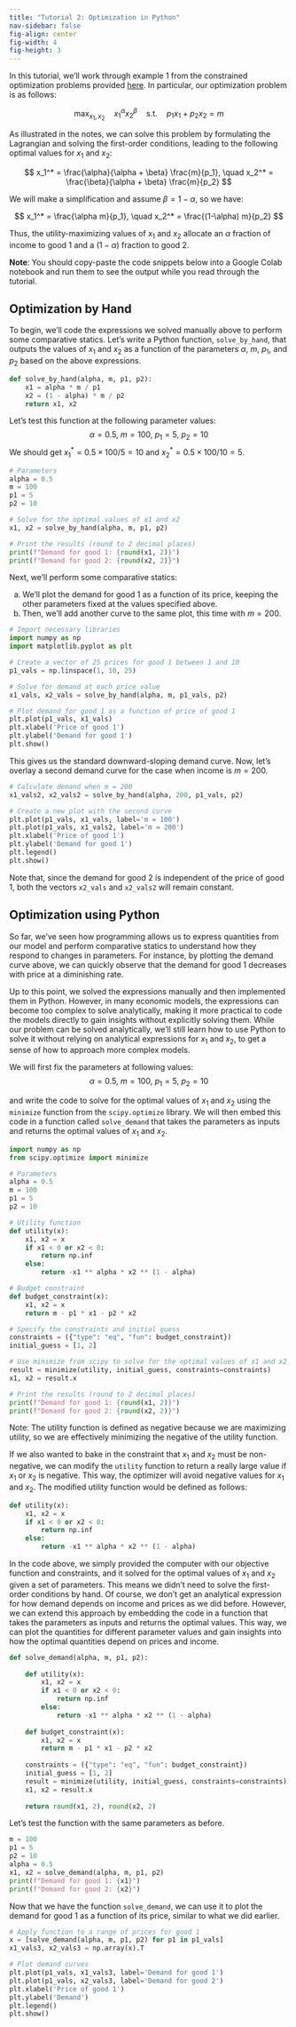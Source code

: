 ```yaml
---
title: "Tutorial 2: Optimization in Python"
nav-sidebar: false
fig-align: center
fig-width: 4
fig-height: 3
---
```


<!-- Before, we get started with the tutorial, note that you can launch the content of this page in a [Google Colab](https://colab.research.google.com) notebook by clicking here. This will allow you to run the code interactively and make changes to the code. -->

In this tutorial, we’ll work through example 1 from the constrained optimization problems provided [here](Notes/Optimization-Examples.pdf). In particular, our optimization problem is as follows:

$$ \max_{x_1, x_2} \quad x_1^{\alpha} x_2^{\beta} \quad \text{s.t.} \quad p_1 x_1 + p_2 x_2 = m $$

As illustrated in the notes, we can solve this problem by formulating the Lagrangian and solving the first-order conditions, leading to the following optimal values for $x_1$ and $x_2$:

$$ x_1^* = \frac{\alpha}{\alpha + \beta} \frac{m}{p_1}, \quad x_2^* = \frac{\beta}{\alpha + \beta} \frac{m}{p_2} $$

We will make a simplification and assume $\beta = 1 - \alpha$, so we have:

$$ x_1^* = \frac{\alpha m}{p_1}, \quad x_2^* = \frac{(1-\alpha) m}{p_2} $$

Thus, the utility-maximizing values of $x_1$ and $x_2$ allocate an $\alpha$ fraction of income to good 1 and a $(1-\alpha)$ fraction to good 2.

**Note**: You should copy-paste the code snippets below into a Google Colab notebook and run them to see the output while you read through the tutorial.

## Optimization by Hand

To begin, we'll code the expressions we solved manually above to perform some comparative statics. Let's write a Python function, `solve_by_hand`, that outputs the values of $x_1$ and $x_2$ as a function of the parameters $\alpha$, $m$, $p_1$, and $p_2$ based on the above expressions.

```python
def solve_by_hand(alpha, m, p1, p2):
    x1 = alpha * m / p1
    x2 = (1 - alpha) * m / p2
    return x1, x2
```

Let's test this function at the following parameter values: 
$$\alpha = 0.5, \ m = 100, \ p_1 = 5, \ p_2 = 10$$
We should get $x_1^* = 0.5 \times 100/5 = 10$ and $x_2^* = 0.5 \times 100/10 = 5$.

```python
# Parameters
alpha = 0.5
m = 100
p1 = 5
p2 = 10

# Solve for the optimal values of x1 and x2
x1, x2 = solve_by_hand(alpha, m, p1, p2)

# Print the results (round to 2 decimal places)
print(f"Demand for good 1: {round(x1, 2)}")
print(f"Demand for good 2: {round(x2, 2)}")
```

Next, we'll perform some comparative statics:

a. We'll plot the demand for good 1 as a function of its price, keeping the other parameters fixed at the values specified above.
b. Then, we'll add another curve to the same plot, this time with $m = 200$.

```python

# Import necessary libraries
import numpy as np
import matplotlib.pyplot as plt

# Create a vector of 25 prices for good 1 between 1 and 10
p1_vals = np.linspace(1, 10, 25)

# Solve for demand at each price value
x1_vals, x2_vals = solve_by_hand(alpha, m, p1_vals, p2)

# Plot demand for good 1 as a function of price of good 1
plt.plot(p1_vals, x1_vals)
plt.xlabel('Price of good 1')
plt.ylabel('Demand for good 1')
plt.show()
```

This gives us the standard downward-sloping demand curve. Now, let's overlay a second demand curve for the case when income is $m = 200$.

```python

# Calculate demand when m = 200
x1_vals2, x2_vals2 = solve_by_hand(alpha, 200, p1_vals, p2)

# Create a new plot with the second curve
plt.plot(p1_vals, x1_vals, label='m = 100')
plt.plot(p1_vals, x1_vals2, label='m = 200')
plt.xlabel('Price of good 1')
plt.ylabel('Demand for good 1')
plt.legend()
plt.show()
```

Note that, since the demand for good 2 is independent of the price of good 1, both the vectors `x2_vals` and `x2_vals2` will remain constant.

## Optimization using Python

So far, we’ve seen how programming allows us to express quantities from our model and perform comparative statics to understand how they respond to changes in parameters. For instance, by plotting the demand curve above, we can quickly observe that the demand for good 1 decreases with price at a diminishing rate.

Up to this point, we solved the expressions manually and then implemented them in Python. However, in many economic models, the expressions can become too complex to solve analytically, making it more practical to code the models directly to gain insights without explicitly solving them. While our problem can be solved analytically, we’ll still learn how to use Python to solve it without relying on analytical expressions for $x_1$ and $x_2$, to get a sense of how to approach more complex models.

We will first fix the parameters at following values:
$$\alpha = 0.5, \ m = 100, \ p_1 = 5, \ p_2 = 10$$

and write the code to solve for the optimal values of $x_1$ and $x_2$ using the `minimize` function from the `scipy.optimize` library. We will then embed this code in a function called `solve_demand` that takes the parameters as inputs and returns the optimal values of $x_1$ and $x_2$.


```python

import numpy as np
from scipy.optimize import minimize

# Parameters
alpha = 0.5
m = 100
p1 = 5
p2 = 10

# Utility function
def utility(x):
    x1, x2 = x
    if x1 < 0 or x2 < 0:
        return np.inf
    else:
        return -x1 ** alpha * x2 ** (1 - alpha)

# Budget constraint
def budget_constraint(x):
    x1, x2 = x
    return m - p1 * x1 - p2 * x2

# Specify the constraints and initial guess
constraints = ({"type": "eq", "fun": budget_constraint})
initial_guess = [1, 2] 

# Use minimize from scipy to solve for the optimal values of x1 and x2
result = minimize(utility, initial_guess, constraints=constraints)
x1, x2 = result.x

# Print the results (round to 2 decimal places)
print(f"Demand for good 1: {round(x1, 2)}")
print(f"Demand for good 2: {round(x2, 2)}")

```

Note: The utility function is defined as negative because we are maximizing utility, so we are effectively minimizing the negative of the utility function.

If we also wanted to bake in the constraint that $x_1$ and $x_2$ must be non-negative, we can modify the `utility` function to return a really large value if $x_1$ or $x_2$ is negative. This way, the optimizer will avoid negative values for $x_1$ and $x_2$. The modified utility function would be defined as follows:

```python
def utility(x):
    x1, x2 = x
    if x1 < 0 or x2 < 0:
        return np.inf
    else:
        return -x1 ** alpha * x2 ** (1 - alpha)
```

In the code above, we simply provided the computer with our objective function and constraints, and it solved for the optimal values of $x_1$ and $x_2$ given a set of parameters. This means we didn’t need to solve the first-order conditions by hand. Of course, we don’t get an analytical expression for how demand depends on income and prices as we did before. However, we can extend this approach by embedding the code in a function that takes the parameters as inputs and returns the optimal values. This way, we can plot the quantities for different parameter values and gain insights into how the optimal quantities depend on prices and income.

```python
def solve_demand(alpha, m, p1, p2):
    
    def utility(x):
        x1, x2 = x
        if x1 < 0 or x2 < 0:
            return np.inf
        else:
            return -x1 ** alpha * x2 ** (1 - alpha)
    
    def budget_constraint(x):
        x1, x2 = x
        return m - p1 * x1 - p2 * x2
    
    constraints = ({"type": "eq", "fun": budget_constraint})
    initial_guess = [1, 2]
    result = minimize(utility, initial_guess, constraints=constraints)
    x1, x2 = result.x
    
    return round(x1, 2), round(x2, 2)

```

Let's test the function with the same parameters as before.

```python
m = 100
p1 = 5
p2 = 10
alpha = 0.5
x1, x2 = solve_demand(alpha, m, p1, p2)
print(f"Demand for good 1: {x1}")
print(f"Demand for good 2: {x2}")
```

Now that we have the function `solve_demand`, we can use it to plot the demand for good 1 as a function of its price, similar to what we did earlier.

```python
# Apply function to a range of prices for good 1
x = [solve_demand(alpha, m, p1, p2) for p1 in p1_vals]
x1_vals3, x2_vals3 = np.array(x).T

# Plot demand curves
plt.plot(p1_vals, x1_vals3, label='Demand for good 1')
plt.plot(p1_vals, x2_vals3, label='Demand for good 2')
plt.xlabel('Price of good 1')
plt.ylabel('Demand')
plt.legend()
plt.show()

```